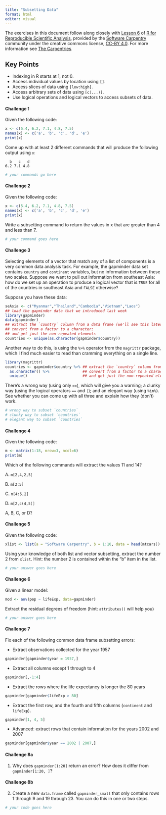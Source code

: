 ```yaml
---
title: "Subsetting Data"
format: html
editor: visual
---
```


The exercises in this document follow along closely with [Lesson 6](https://swcarpentry.github.io/r-novice-gapminder/06-data-subsetting.html) of [R for Reproducible Scientific Analysis](https://swcarpentry.github.io/r-novice-gapminder/), provided by the [Software Carpentry](https://software-carpentry.org/) community under the creative commons license, [CC-BY 4.0](https://creativecommons.org/licenses/by/4.0/). For more information see [The Carpentries](https://carpentries.org/).

::: callout-tip
## Key Points

-   Indexing in R starts at 1, not 0.
-   Access individual values by location using `[]`.
-   Access slices of data using `[low:high]`.
-   Access arbitrary sets of data using `[c(...)]`.
-   Use logical operations and logical vectors to access subsets of data.
:::

#### Challenge 1

Given the following code:

```r
x <- c(5.4, 6.2, 7.1, 4.8, 7.5)
names(x) <- c('a', 'b', 'c', 'd', 'e')
print(x)
```

Come up with at least 2 different commands that will produce the following output using `x`:

```         
  b   c   d 
6.2 7.1 4.8 
```

<!-- Challenge 1 answer begin -->

```r
# your commands go here
```

<!-- Challenge 1 answer end -->

#### Challenge 2

Given the following code:

```r
x <- c(5.4, 6.2, 7.1, 4.8, 7.5)
names(x) <- c('a', 'b', 'c', 'd', 'e')
print(x)
```

Write a subsetting command to return the values in x that are greater than 4 and less than 7.

<!-- Challenge 2 answer begin -->

```r
# your command goes here
```

<!-- Challenge 2 answer end -->

#### Challenge 3

Selecting elements of a vector that match any of a list of components is a very common data analysis task. For example, the gapminder data set contains `country` and `continent` variables, but no information between these two scales. Suppose we want to pull out information from southeast Asia: how do we set up an operation to produce a logical vector that is `TRUE` for all of the countries in southeast Asia and `FALSE` otherwise?

Suppose you have these data:

```r
seAsia <- c("Myanmar","Thailand","Cambodia","Vietnam","Laos")
## load the gapminder data that we introduced last week
library(gapminder)
data(gapminder)
## extract the `country` column from a data frame (we'll see this later);
## convert from a factor to a character;
## and get just the non-repeated elements
countries <- unique(as.character(gapminder$country))
```

Another way to do this, is using the `%>%` operator from the `magrittr` package, which I find much easier to read than cramming everything on a single line.

```r
library(magrittr)
countries <- gapminder$country %>% ## extract the `country` column from a data frame
  as.character() %>%               ## convert from a factor to a character;
  unique()                         ## and get just the non-repeated elements
```

There's a wrong way (using only `==`), which will give you a warning; a clunky way (using the logical operators `==` and `|`); and an elegant way (using `%in%`). See whether you can come up with all three and explain how they (don't) work.

<!-- Challenge 3 answer begin -->

```r
# wrong way to subset `countries`
# clunky way to subset `countries`
# elegant way to subset `countries`
```

<!-- Challenge 3 answer end -->

#### Challenge 4

Given the following code:

```r
m <- matrix(1:18, nrow=3, ncol=6)
print(m)
```

Which of the following commands will extract the values 11 and 14?

A. `m[2,4,2,5]`

B. `m[2:5]`

C. `m[4:5,2]`

D. `m[2,c(4,5)]`

<!-- Challenge 4 answer begin -->

A, B, C, or D?

<!-- Challenge 4 answer end -->

#### Challenge 5

Given the following code:

```r
xlist <- list(a = "Software Carpentry", b = 1:10, data = head(mtcars))
```

Using your knowledge of both list and vector subsetting, extract the number 2 from `xlist`. Hint: the number 2 is contained within the "b" item in the list.

<!-- Challenge 5 answer begin -->

```r
# your answer goes here
```

<!-- Challenge 5 answer end -->

#### Challenge 6

Given a linear model:

```r
mod <- aov(pop ~ lifeExp, data=gapminder)
```

Extract the residual degrees of freedom (hint: `attributes()` will help you)

<!-- Challenge 6 answer begin -->

```r
# your answer goes here
```

<!-- Challenge 6 answer end -->

#### Challenge 7

Fix each of the following common data frame subsetting errors:

<!-- Challenge 7 answer begin -->

-   Extract observations collected for the year 1957

```r
gapminder[gapminder$year = 1957,]
```

-   Extract all columns except 1 through to 4

```r
gapminder[,-1:4]
```

-   Extract the rows where the life expectancy is longer the 80 years

```r
gapminder[gapminder$lifeExp > 80]
```

-   Extract the first row, and the fourth and fifth columns (`continent` and `lifeExp`).

```r
gapminder[1, 4, 5]
```

-   Advanced: extract rows that contain information for the years 2002 and 2007

```r
gapminder[gapminder$year == 2002 | 2007,]
```

<!-- Challenge 7 answer end -->

#### Challenge 8a

1.  Why does `gapminder[1:20]` return an error? How does it differ from `gapminder[1:20, ]`?

<!-- Challenge 8a answer begin -->

<!-- Challenge 8a answer end -->

#### Challenge 8b

2.  Create a new `data.frame` called `gapminder_small` that only contains rows 1 through 9 and 19 through 23. You can do this in one or two steps.

<!-- Challenge 8b answer begin -->

```r
# your code goes here
```

<!-- Challenge 8b answer end -->
